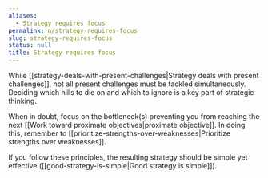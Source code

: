```yaml
---
aliases:
  - Strategy requires focus
permalink: n/strategy-requires-focus
slug: strategy-requires-focus
status: null
title: Strategy requires focus
---
```

While [[strategy-deals-with-present-challenges|Strategy deals with present challenges]], not all present challenges must be tackled simultaneously. Deciding which hills to die on and which to ignore is a key part of strategic thinking.

When in doubt, focus on the bottleneck(s) preventing you from reaching the next [[Work toward proximate objectives|proximate objective]]. In doing this, remember to [[prioritize-strengths-over-weaknesses|Prioritize strengths over weaknesses]].

If you follow these principles, the resulting strategy should be simple yet effective ([[good-strategy-is-simple|Good strategy is simple]]).
